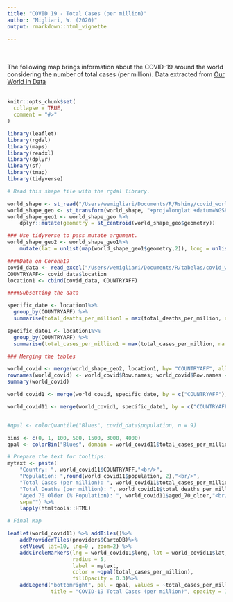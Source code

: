 ```yaml
---
title: "COVID 19 - Total Cases (per million)"
author: "Migliari, W. (2020)"
output: rmarkdown::html_vignette

---
```

\
\
The following map brings information about the COVID-19 around the world considering the number of total cases (per million). Data extracted from [Our World in Data](https://ourworldindata.org/coronavirus-testing)
\
\

```r
knitr::opts_chunk$set(
  collapse = TRUE,
  comment = "#>"
)

library(leaflet)
library(rgdal)
library(maps)
library(readxl)
library(dplyr)
library(sf)
library(tmap)
library(tidyverse)

# Read this shape file with the rgdal library. 

world_shape <- st_read("/Users/wemigliari/Documents/R/Rshiny/covid_world/World_Countries__Generalized_.shp")
world_shape_geo <- st_transform(world_shape, "+proj=longlat +datum=WGS84")
world_shape_geo1 <- world_shape_geo %>%
    dplyr::mutate(geometry = st_centroid(world_shape_geo$geometry))

### Use tidyverse to pass mutate argument. 
world_shape_geo2 <- world_shape_geo1%>%  
    mutate(lat = unlist(map(world_shape_geo1$geometry,2)), long = unlist(map(world_shape_geo1$geometry,1)))

####Data on Corona19
covid_data <- read_excel("/Users/wemigliari/Documents/R/tabelas/covid_world.xlsx")
COUNTRYAFF<- covid_data$location
location1 <- cbind(covid_data, COUNTRYAFF)

####Subsetting the data

specific_date <- location1%>%
  group_by(COUNTRYAFF) %>%
  summarise(total_deaths_per_million1 = max(total_deaths_per_million, na.rm = TRUE))

specific_date1 <- location1%>%
  group_by(COUNTRYAFF) %>%
  summarise(total_cases_per_million1 = max(total_cases_per_million, na.rm = TRUE))

### Merging the tables

world_covid <- merge(world_shape_geo2, location1, by= "COUNTRYAFF", all=T)
rownames(world_covid) <- world_covid$Row.names; world_covid$Row.names <- NULL
summary(world_covid)

world_covid1 <- merge(world_covid, specific_date, by = c("COUNTRYAFF"), all = T)

world_covid11 <- merge(world_covid1, specific_date1, by = c("COUNTRYAFF"), all = T)


#qpal <- colorQuantile("Blues", covid_data$population, n = 9)

bins <- c(0, 1, 100, 500, 1500, 3000, 4000)
qpal <- colorBin("Blues", domain = world_covid11$total_cases_per_million, bins = bins)
```



```r

# Prepare the text for tooltips:
mytext <- paste(
    "Country: ", world_covid11$COUNTRYAFF,"<br/>", 
    "Population: ",round(world_covid11$population, 2),"<br/>", 
    "Total Cases (per million): ", world_covid11$total_cases_per_million1, "<br/>",
    "Total Deaths (per million): ", world_covid11$total_deaths_per_million1,"<br/>",
    "Aged 70 Older (% Population): ", world_covid11$aged_70_older,"<br/>", 
    sep="") %>%
    lapply(htmltools::HTML)

# Final Map

leaflet(world_covid11) %>% addTiles()%>% 
    addProviderTiles(providers$CartoDB)%>%
    setView( lat=10, lng=0 , zoom=2) %>%
    addCircleMarkers(lng = world_covid11$long, lat = world_covid11$lat, weight = 1, 
                     radius = 5,
                     label = mytext,
                     color = ~qpal(total_cases_per_million),
                     fillOpacity = 0.3)%>%
    addLegend("bottomright", pal = qpal, values = ~total_cases_per_million, 
              title = "COVID-19 Total Cases (per million)", opacity = 1)
```
